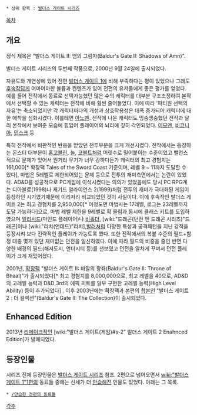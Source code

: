  * 상위 항목 : [[발더스 게이트 시리즈]]

[[목차]]
== 개요 ==
정식 제목은 "발더스 게이트 II: 앰의 그림자(Baldur's Gate II: Shadows of Amn)".

발더스 게이트 시리즈의 두번째 작품으로, 2000년 9월 24일에 출시되었다.

자유도와 개연성에 있어 전편 [[발더스 게이트 1]]에 비해 부족하다는 평이 있었으나 그래도 [[후속작]]답게 어마어마한 볼륨과 컨텐츠가 있어 전편의 유저들에게 좋은 평가를 얻었다. 예를 들어 전작에서 동료로 선택가능했던 많은 수의 캐릭터를 대부분 구조조정하여 본작에서 선택할 수 있는 캐릭터는 전작에 비해 훨씬 줄어들었다. 이에 따라 '파티원 선택의 자유'는 축소되었지만 각 캐릭터마다의 개성과 상호작용성은 대폭 증가되어 캐릭터에 대한 애착을 심화시켰다. 이를테면 [[아노멘]]. 전작에 나온 캐릭터도 밍숭맹숭했던 전작과 달리 본작에서 보여준 모습에 힘입어 플레이어의 뇌리에 깊히 각인되었다. [[이모엔]], [[비코니아]], [[민스크]] 등

특히 전작에서 비판적인 반응을 받았던 전투부분을 크게 개선시켰다. 전작에서는 등장하는 몬스터 대부분이 [[홉고블린]], [[놀]], [[코볼트]]처럼 머릿수로 밀어붙이는 수준이었고 밸런스적으로 문제가 있어서 원거리 무기가 너무 강하다든가 캐릭터의 최고 경험치는 161,000[* 확장팩 Tales of the Sword Coast 기준이며, 레벨 9 ~ 11까지 도달할 수 있다], 마법은 5레벨로 제한되어있는 문제 등으로 전투의 재미측면에서는 논란이 있었다. AD&D를 성공적으로 PC게임에 이식시켰다는 의의가 있었음에도 당시 PC RPG계는 디아블로(1998)나 재기드 얼라이언스 2(1999)처럼 전투의 재미가 극대화된 게임이 등장하던 시기였기때문에 이리저리 비교되었던 것이 사실이다. 이에 후속작인 발더스 게이트 2는 최고 경험치를 2,950,000[* 이정도면 마법사는 17레벨, 로그는 23레벨까지 도달 가능하다]으로, 마법 레벨 제한을 9레벨로 확 올림과 동시에 클래스 키트를 도입하였으며 [[일리시드]](마인드 플레이어)나 [[비홀더]], [wiki:"드래곤(던전 앤 드래곤 시리즈)"드래곤]이나 [wiki:"리치(언데드)"리치],[[발러]]처럼 다양한 특성과 공격패턴을 지닌 강적을 등장시켜 보다 전략적인 플레이가 가능토록 했다. 또한 전작에서의 복붙 수준의 필드+함정 대충 몇개 있던 재미없는 던전을 일신하였다. 이에 따라 필드의 비중을 줄인 반면 다양한 배경의 필드(해저도시, 언더시티 등)를 선보였고 던전을 알차게 꾸며서 던전 플레이가 크게 재밌어졌다. 

2001년, [[확장팩]] "발더스 게이트 II: 바알의 왕좌(Baldur's Gate II: Throne of Bhaal)"가 출시되었다[* 최고 경험치를 8,000,000으로, 최고 레벨을 40으로, AD&D의 고레벨 능력과 D&D 3rd의 에픽 피트를 일부 구현한 고레벨 능력(High Level Ability) 등이 추가되었다] . 이후 2003년에는 확장팩과 본편의 [[합본]]인 "발더스 게이트 2 : 더 컬렉션"(Baldur's Gate II: The Collection)이 출시되었다.

== Enhanced Edition ==
2013년 [[리메이크]]작인 [wiki:"발더스 게이트(게임)#s-2" 발더스 게이트 2 Enahnced Edition]가 발매되었다.

== 등장인물 ==
시리즈 전체 등장인물은 [[발더스 게이트 시리즈]] 참조.
2편으로 넘어오면서 [[wiki:"발더스 게이트 1"1편]]의 동료들 중에는 신세가 더 [[안습]]해진 인물도 있었다. 아래는 그 목록.

 * [[/안습한 전편의 동료들]]

[[각주]]

